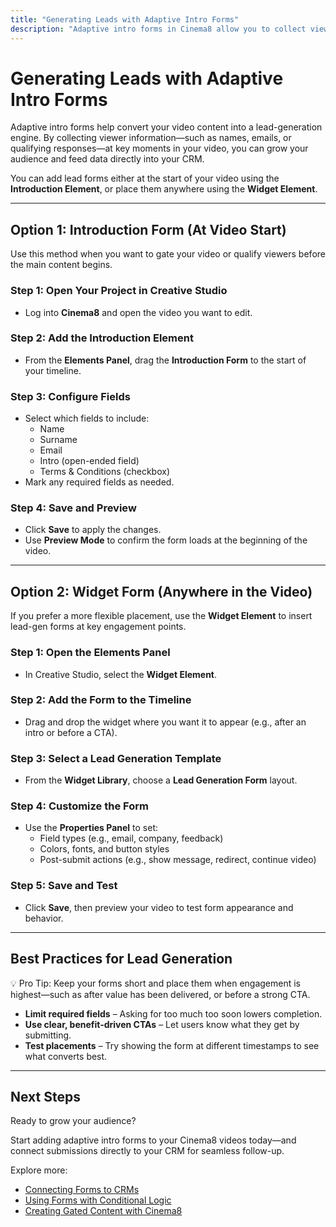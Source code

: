 ```yaml
---
title: "Generating Leads with Adaptive Intro Forms"
description: "Adaptive intro forms in Cinema8 allow you to collect viewer information, turning your videos into lead-generation tools. Place them at the start or anywhere in your video to grow your audience and integrate directly with your CRM."
---
```



# Generating Leads with Adaptive Intro Forms

Adaptive intro forms help convert your video content into a lead-generation engine. By collecting viewer information—such as names, emails, or qualifying responses—at key moments in your video, you can grow your audience and feed data directly into your CRM.

You can add lead forms either at the start of your video using the **Introduction Element**, or place them anywhere using the **Widget Element**.

---

## Option 1: Introduction Form (At Video Start)

Use this method when you want to gate your video or qualify viewers before the main content begins.

<Steps>

### Step 1: Open Your Project in Creative Studio

- Log into **Cinema8** and open the video you want to edit.

### Step 2: Add the Introduction Element

- From the **Elements Panel**, drag the **Introduction Form** to the start of your timeline.

### Step 3: Configure Fields

- Select which fields to include:
  - Name
  - Surname
  - Email
  - Intro (open-ended field)
  - Terms & Conditions (checkbox)
- Mark any required fields as needed.

### Step 4: Save and Preview

- Click **Save** to apply the changes.
- Use **Preview Mode** to confirm the form loads at the beginning of the video.

</Steps>

---

## Option 2: Widget Form (Anywhere in the Video)

If you prefer a more flexible placement, use the **Widget Element** to insert lead-gen forms at key engagement points.

<Steps>

### Step 1: Open the Elements Panel

- In Creative Studio, select the **Widget Element**.

### Step 2: Add the Form to the Timeline

- Drag and drop the widget where you want it to appear (e.g., after an intro or before a CTA).

### Step 3: Select a Lead Generation Template

- From the **Widget Library**, choose a **Lead Generation Form** layout.

### Step 4: Customize the Form

- Use the **Properties Panel** to set:
  - Field types (e.g., email, company, feedback)
  - Colors, fonts, and button styles
  - Post-submit actions (e.g., show message, redirect, continue video)

### Step 5: Save and Test

- Click **Save**, then preview your video to test form appearance and behavior.

</Steps>

---

## Best Practices for Lead Generation

<Callout type="info">
💡 Pro Tip: Keep your forms short and place them when engagement is highest—such as after value has been delivered, or before a strong CTA.
</Callout>

- **Limit required fields** – Asking for too much too soon lowers completion.
- **Use clear, benefit-driven CTAs** – Let users know what they get by submitting.
- **Test placements** – Try showing the form at different timestamps to see what converts best.

---

## Next Steps

Ready to grow your audience?

Start adding adaptive intro forms to your Cinema8 videos today—and connect submissions directly to your CRM for seamless follow-up.

Explore more:

- [Connecting Forms to CRMs](#)
- [Using Forms with Conditional Logic](#)
- [Creating Gated Content with Cinema8](#)
